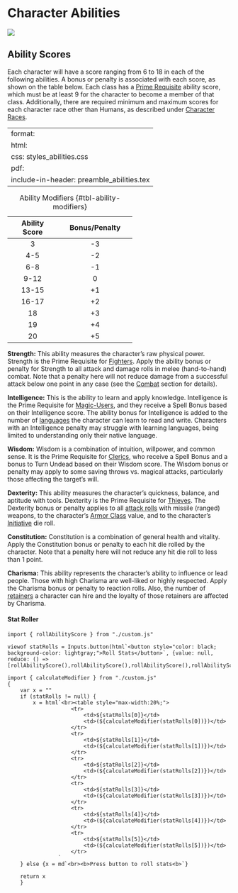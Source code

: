 # Character Abilities 

![](images/abilities.png)

## Ability Scores

Each character will have a score ranging from 6 to 18 in each of the following abilities. A bonus or penalty is associated with each score, as shown on the table below. Each class has a [Prime Requisite](class.qmd#character-classes) ability score, which must be at least 9 for the character to become a member of that class. Additionally, there are required minimum and maximum scores for each character race other than Humans, as described under [Character Races](races.qmd#character-races).

---
format:
  html:
    css: styles_abilities.css
  pdf:
    include-in-header: preamble_abilities.tex
---

+-------------------+-------------------+
| **Ability Score** | **Bonus/Penalty** |
+:=================:+:=================:+
| 3                 | -3                |
+-------------------+-------------------+
| 4-5               | -2                |
+-------------------+-------------------+
| 6-8               | -1                |
+-------------------+-------------------+
| 9-12              | 0                 |
+-------------------+-------------------+
| 13-15             | +1                |
+-------------------+-------------------+
| 16-17             | +2                |
+-------------------+-------------------+
| 18                | +3                |
+-------------------+-------------------+
| 19                | +4                |
+-------------------+-------------------+
| 20                | +5                |
+-------------------+-------------------+
: Ability Modifiers {#tbl-ability-modifiers}

**Strength:** This ability measures the character's raw physical power. Strength is the Prime Requisite for [Fighters](class.qmd#fighter). Apply the ability bonus or penalty for Strength to all attack and damage rolls in melee (hand-to-hand) combat. Note that a penalty here will not reduce damage from a successful attack below one point in any case (see the [Combat](combatDetails.qmd#damage) section for details).

**Intelligence:** This is the ability to learn and apply knowledge. Intelligence is the Prime Requisite for [Magic-Users](class.qmd#magic-users), and they receive a Spell Bonus based on their Intelligence score. The ability bonus for Intelligence is added to the number of [languages](abilities.qmd#languages) the character can learn to read and write. Characters with an Intelligence penalty may struggle with learning languages, being limited to understanding only their native language.

**Wisdom:** Wisdom is a combination of intuition, willpower, and common sense. It is the Prime Requisite for [Clerics](class.qmd#cleric), who receive a Spell Bonus and a bonus to Turn Undead based on their Wisdom score. The Wisdom bonus or penalty may apply to some saving throws vs. magical attacks, particularly those affecting the target's will.

**Dexterity:** This ability measures the character's quickness, balance, and aptitude with tools. Dexterity is the Prime Requisite for [Thieves](class.qmd#thief). The Dexterity bonus or penalty applies to all [attack rolls](combatDetails.qmd#attacking-maneuvers) with missile (ranged) weapons, to the character's [Armor Class](equipment.qmd#armor-and-shields) value, and to the character's [Initiative](combatDetails.qmd#initiative) die roll.

**Constitution:** Constitution is a combination of general health and vitality. Apply the Constitution bonus or penalty to each hit die rolled by the character. Note that a penalty here will not reduce any hit die roll to less than 1 point.

**Charisma:** This ability represents the character's ability to influence or lead people. Those with high Charisma are well-liked or highly respected. Apply the Charisma bonus or penalty to reaction rolls. Also, the number of [retainers](hirelings.qmd#retainers) a character can hire and the loyalty of those retainers are affected by Charisma.


#### Stat Roller

```{ojs}
import { rollAbilityScore } from "./custom.js"

viewof statRolls = Inputs.button(html`<button style="color: black; background-color: lightgray;">Roll Stats</button>`, {value: null, reduce: () => [rollAbilityScore(),rollAbilityScore(),rollAbilityScore(),rollAbilityScore(),rollAbilityScore(),rollAbilityScore()]})

```


```{ojs}
import { calculateModifier } from "./custom.js"
{
    var x = ""
    if (statRolls != null) {
        x = html`<br><table style="max-width:20%;">
                    <tr>
                        <td>${statRolls[0]}</td>
                        <td>(${calculateModifier(statRolls[0])})</td>
                    </tr>
                    <tr>
                        <td>${statRolls[1]}</td>
                        <td>(${calculateModifier(statRolls[1])})</td>
                    </tr>
                    <tr>
                        <td>${statRolls[2]}</td>
                        <td>(${calculateModifier(statRolls[2])})</td>
                    </tr>
                    <tr>
                        <td>${statRolls[3]}</td>
                        <td>(${calculateModifier(statRolls[3])})</td>
                    </tr>
                    <tr>
                        <td>${statRolls[4]}</td>
                        <td>(${calculateModifier(statRolls[4])})</td>
                    </tr>
                    <tr>
                        <td>${statRolls[5]}</td>
                        <td>(${calculateModifier(statRolls[5])})</td>
                    </tr>
                `
    } else {x = md`<br><b>Press button to roll stats<b>`}

    return x
    } 

```
